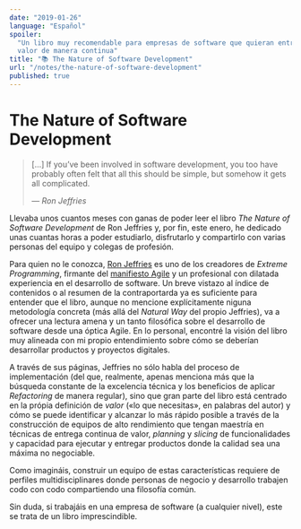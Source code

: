 ```yaml
---
date: "2019-01-26"
language: "Español"
spoiler:
  "Un libro muy recomendable para empresas de software que quieran entregar
  valor de manera continua"
title: "📚 The Nature of Software Development"
url: "/notes/the-nature-of-software-development"
published: true
---
```


# The Nature of Software Development

> \[...\] If you’ve been involved in software development, you too have probably
> often felt that all this should be simple, but somehow it gets all
> complicated.
>
> — <cite>Ron Jeffries</cite>

Llevaba unos cuantos meses con ganas de poder leer el libro _The Nature of
Software Development_ de Ron Jeffries y, por fin, este enero, he dedicado unas
cuantas horas a poder estudiarlo, disfrutarlo y compartirlo con varias personas
del equipo y colegas de profesión.

Para quien no le conozca,
[Ron Jeffries](https://en.wikipedia.org/wiki/Ron_Jeffries) es uno de los
creadores de _Extreme Programming_, firmante del
[manifiesto Agile](http://agilemanifesto.org/) y un profesional con dilatada
experiencia en el desarrollo de software. Un breve vistazo al índice de
contenidos o al resumen de la contraportarda ya es suficiente para entender que
el libro, aunque no mencione explícitamente niguna metodología concreta (más
allá del _Natural Way_ del propio Jeffries), va a ofrecer una lectura amena y un
tanto filosófica sobre el desarrollo de software desde una óptica Agile. En lo
personal, encontré la visión del libro muy alineada con mi propio entendimiento
sobre cómo se deberían desarrollar productos y proyectos digitales.

A través de sus páginas, Jeffries no sólo habla del proceso de implementación
(del que, realmente, apenas menciona más que la búsqueda constante de la
excelencia técnica y los beneficios de aplicar _Refactoring_ de manera regular),
sino que gran parte del libro está centrado en la própia definición de _valor_
(«lo que necesitas», en palabras del autor) y cómo se puede identificar y
alcanzar lo más rápido posible a través de la construcción de equipos de alto
rendimiento que tengan maestría en técnicas de entrega continua de valor,
_planning_ y _slicing_ de funcionalidades y capacidad para ejecutar y entregar
productos donde la calidad sea una máxima no negociable.

Como imagináis, construir un equipo de estas características requiere de
perfiles multidisciplinares donde personas de negocio y desarrollo trabajen codo
con codo compartiendo una filosofía común.

Sin duda, si trabajáis en una empresa de software (a cualquier nivel), este se
trata de un libro imprescindible.
